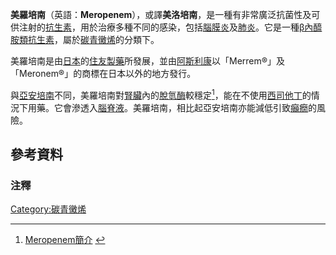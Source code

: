 {{noteTA
|1=zh-hans:阿斯利康;zh-hk:阿斯利康;zh-tw:阿斯特捷利康;
}}
{{medical}}
{{Drugbox
| verifiedrevid = 462248901
| IUPAC_name = 3-[5-(dimethylcarbamoyl) pyrrolidin-2-yl] sulfanyl-6- (1-hydroxyethyl)-4-methyl-7-oxo- 1-azabicyclo[3.2.0] hept-2-ene-2-carboxylic acid
| image = Meropenem.svg
| image2 = Meropenem-from-xtal-1992-3D-balls.png

<!--Clinical data-->
| tradename = Merrem
| Drugs.com = {{drugs.com|monograph|meropenem}}
| pregnancy_US = B
| legal_UK = POM
| legal_US = Rx-only
| routes_of_administration = IV

<!--Pharmacokinetic data-->
| bioavailability = 100%
| protein_bound = Approximately 2%.
| elimination_half-life = 1 hour
| excretion = [[Kidney|Renal]]

<!--Identifiers-->
| CASNo_Ref = {{cascite|correct|CAS}}
| CAS_number_Ref = {{cascite|correct|??}}
| CAS_number = 119478-56-7
| ATC_prefix = J01
| ATC_suffix = DH02
| PubChem = 441130
| DrugBank_Ref = {{drugbankcite|correct|drugbank}}
 | DrugBank = DB00760
| ChemSpiderID_Ref = {{chemspidercite|correct|chemspider}}
| ChemSpiderID = 389924
| UNII_Ref = {{fdacite|correct|FDA}}
| UNII = FV9J3JU8B1
| KEGG_Ref = {{keggcite|correct|kegg}}
| KEGG = D02222
| ChEBI_Ref = {{ebicite|correct|EBI}}
| ChEBI = 43968
| ChEMBL_Ref = {{ebicite|correct|EBI}}
| ChEMBL = 127

<!--Chemical data-->
| C=17 | H=25 | N=3 | O=5 | S=1 
| molecular_weight = 383.464 g/mol
| smiles = O=C3N2\C(=C(\S[C@H]1C[C@@H](C(=O)N(C)C)NC1)[C@H](C)[C@@H]2[C@H]3[C@H](O)C)C(=O)O
| InChI = 1/C17H25N3O5S/c1-7-12-11(8(2)21)16(23)20(12)13(17(24)25)14(7)26-9-5-10(18-6-9)15(22)19(3)4/h7-12,18,21H,5-6H2,1-4H3,(H,24,25)/t7-,8-,9+,10+,11-,12-/m1/s1
| InChIKey = DMJNNHOOLUXYBV-PQTSNVLCBE
| StdInChI_Ref = {{stdinchicite|correct|chemspider}}
| StdInChI = 1S/C17H25N3O5S/c1-7-12-11(8(2)21)16(23)20(12)13(17(24)25)14(7)26-9-5-10(18-6-9)15(22)19(3)4/h7-12,18,21H,5-6H2,1-4H3,(H,24,25)/t7-,8-,9+,10+,11-,12-/m1/s1
| StdInChIKey_Ref = {{stdinchicite|correct|chemspider}}
| StdInChIKey = DMJNNHOOLUXYBV-PQTSNVLCSA-N
}}
'''美羅培南'''（英語：'''Meropenem'''），或譯'''美洛培南'''，是一種有非常廣泛抗菌性及可供注射的[[抗生素|抗生素]]，用於治療多種不同的感染，包括[[腦膜炎|腦膜炎]]及[[肺炎|肺炎]]。它是一種[[β內醯胺類抗生素|β內醯胺類抗生素]]，屬於[[碳青黴烯|碳青黴烯]]的分類下。

美羅培南是由[[日本|日本]]的[[住友製藥|住友製藥]]所發展，並由[[阿斯利康|阿斯利康]]以「Merrem®」及「Meronem®」的商標在日本以外的地方發行。

與[[亞安培南|亞安培南]]不同，美羅培南對[[腎臟|腎臟]]內的[[脫氫酶|脫氫酶]]較穩定<ref>[http://www.tzuchi.com.tw/file/DivIntro/drug/%E8%97%A5%E8%A8%8A/%E8%97%A5%E8%A8%8A/med36/m3.htm Meropenem簡介] {{webarchive|url=https://web.archive.org/web/20081214131824/http://www.tzuchi.com.tw/file/DivIntro/drug/%E8%97%A5%E8%A8%8A/%E8%97%A5%E8%A8%8A/med36/m3.htm |date=2008-12-14 }}</ref>，能在不使用[[西司他丁|西司他丁]]的情況下用藥。它會滲透入[[腦脊液|腦脊液]]。美羅培南，相比起亞安培南亦能減低引致[[癲癇|癲癇]]的風險。

==參考資料==
===注釋===
{{reflist}}

{{Pharm-stub}}


[[Category:碳青黴烯|Category:碳青黴烯]]